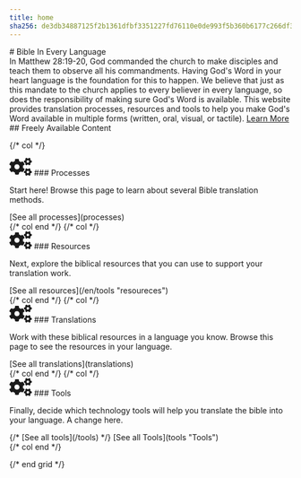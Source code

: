 ```yaml
---
title: home
sha256: de3db34887125f2b1361dfbf3351227fd76110e0de993f5b360b6177c266df36
---
```


<div
  class="min-h-screen grid place-content-center bg-#555 bg-blend-multiply bg-cover bg-fixed bg-center-bottom py-30"
  style={`background-image: url("/images/bgbk.jpeg")`}
>
  <div class="max-w-prose mx-auto text-white px-4">
    <div class="text-center font-700 mb-12">
    # Bible In Every Language
    </div>
    In Matthew 28:19-20, God commanded the church to make disciples and teach them
    to observe all his commandments. Having God's Word in your heart language is
    the foundation for this to happen. We believe that just as this mandate to the
    church applies to every believer in every language, so does the responsibility
    of making sure God's Word is available. This website provides translation processes,
    resources and tools to help you make God's Word available in multiple forms (written,
    oral, visual, or tactile).
    <a
      href="#freely-available-content"
      class="text-center text-white px-10 py-4 border  font-700  decoration-none border-white border-2 rounded block h-20 w-72 bg-transparent mx-auto mt-8"
    >
      Learn More
    </a>
  </div>
</div>

<div class="container mx-auto py-32 px-4">
<div class="text-center mb-8">
## Freely Available Content
</div>
<div class="grid grid-cols-[repeat(auto-fit,_minmax(200px,1fr))] gap-6 lg:gap-10">

{/* col */}

  <div class="flex flex-col justify-between">
  <div class="text-[#954547] flex gap-2 items-center">
<svg xmlns="http://www.w3.org/2000/svg" width="40" height="32" viewBox="0 0 640 512"><path fill="currentColor" d="m512.1 191l-8.2 14.3c-3 5.3-9.4 7.5-15.1 5.4c-11.8-4.4-22.6-10.7-32.1-18.6c-4.6-3.8-5.8-10.5-2.8-15.7l8.2-14.3c-6.9-8-12.3-17.3-15.9-27.4h-16.5c-6 0-11.2-4.3-12.2-10.3c-2-12-2.1-24.6 0-37.1c1-6 6.2-10.4 12.2-10.4h16.5c3.6-10.1 9-19.4 15.9-27.4l-8.2-14.3c-3-5.2-1.9-11.9 2.8-15.7c9.5-7.9 20.4-14.2 32.1-18.6c5.7-2.1 12.1.1 15.1 5.4l8.2 14.3c10.5-1.9 21.2-1.9 31.7 0L552 6.3c3-5.3 9.4-7.5 15.1-5.4c11.8 4.4 22.6 10.7 32.1 18.6c4.6 3.8 5.8 10.5 2.8 15.7l-8.2 14.3c6.9 8 12.3 17.3 15.9 27.4h16.5c6 0 11.2 4.3 12.2 10.3c2 12 2.1 24.6 0 37.1c-1 6-6.2 10.4-12.2 10.4h-16.5c-3.6 10.1-9 19.4-15.9 27.4l8.2 14.3c3 5.2 1.9 11.9-2.8 15.7c-9.5 7.9-20.4 14.2-32.1 18.6c-5.7 2.1-12.1-.1-15.1-5.4l-8.2-14.3c-10.4 1.9-21.2 1.9-31.7 0zm-10.5-58.8c38.5 29.6 82.4-14.3 52.8-52.8c-38.5-29.7-82.4 14.3-52.8 52.8zM386.3 286.1l33.7 16.8c10.1 5.8 14.5 18.1 10.5 29.1c-8.9 24.2-26.4 46.4-42.6 65.8c-7.4 8.9-20.2 11.1-30.3 5.3l-29.1-16.8c-16 13.7-34.6 24.6-54.9 31.7v33.6c0 11.6-8.3 21.6-19.7 23.6c-24.6 4.2-50.4 4.4-75.9 0c-11.5-2-20-11.9-20-23.6V418c-20.3-7.2-38.9-18-54.9-31.7L74 403c-10 5.8-22.9 3.6-30.3-5.3c-16.2-19.4-33.3-41.6-42.2-65.7c-4-10.9.4-23.2 10.5-29.1l33.3-16.8c-3.9-20.9-3.9-42.4 0-63.4L12 205.8c-10.1-5.8-14.6-18.1-10.5-29c8.9-24.2 26-46.4 42.2-65.8c7.4-8.9 20.2-11.1 30.3-5.3l29.1 16.8c16-13.7 34.6-24.6 54.9-31.7V57.1c0-11.5 8.2-21.5 19.6-23.5c24.6-4.2 50.5-4.4 76-.1c11.5 2 20 11.9 20 23.6v33.6c20.3 7.2 38.9 18 54.9 31.7l29.1-16.8c10-5.8 22.9-3.6 30.3 5.3c16.2 19.4 33.2 41.6 42.1 65.8c4 10.9.1 23.2-10 29.1l-33.7 16.8c3.9 21 3.9 42.5 0 63.5zm-117.6 21.1c59.2-77-28.7-164.9-105.7-105.7c-59.2 77 28.7 164.9 105.7 105.7zm243.4 182.7l-8.2 14.3c-3 5.3-9.4 7.5-15.1 5.4c-11.8-4.4-22.6-10.7-32.1-18.6c-4.6-3.8-5.8-10.5-2.8-15.7l8.2-14.3c-6.9-8-12.3-17.3-15.9-27.4h-16.5c-6 0-11.2-4.3-12.2-10.3c-2-12-2.1-24.6 0-37.1c1-6 6.2-10.4 12.2-10.4h16.5c3.6-10.1 9-19.4 15.9-27.4l-8.2-14.3c-3-5.2-1.9-11.9 2.8-15.7c9.5-7.9 20.4-14.2 32.1-18.6c5.7-2.1 12.1.1 15.1 5.4l8.2 14.3c10.5-1.9 21.2-1.9 31.7 0l8.2-14.3c3-5.3 9.4-7.5 15.1-5.4c11.8 4.4 22.6 10.7 32.1 18.6c4.6 3.8 5.8 10.5 2.8 15.7l-8.2 14.3c6.9 8 12.3 17.3 15.9 27.4h16.5c6 0 11.2 4.3 12.2 10.3c2 12 2.1 24.6 0 37.1c-1 6-6.2 10.4-12.2 10.4h-16.5c-3.6 10.1-9 19.4-15.9 27.4l8.2 14.3c3 5.2 1.9 11.9-2.8 15.7c-9.5 7.9-20.4 14.2-32.1 18.6c-5.7 2.1-12.1-.1-15.1-5.4l-8.2-14.3c-10.4 1.9-21.2 1.9-31.7 0zM501.6 431c38.5 29.6 82.4-14.3 52.8-52.8c-38.5-29.6-82.4 14.3-52.8 52.8z"/></svg>
  ### Processes
  </div>
<p class="my-4"> Start here! Browse this page to learn about several Bible translation methods. </p>
  <span class="block">
[See all processes](processes)
  </span>
  </div>
{/* col end */}
{/* col */}
  <div class="flex flex-col justify-between">
  <div class="text-[#d89234] flex gap-2 items-center">
<svg xmlns="http://www.w3.org/2000/svg" width="40" height="32" viewBox="0 0 640 512"><path fill="currentColor" d="m512.1 191l-8.2 14.3c-3 5.3-9.4 7.5-15.1 5.4c-11.8-4.4-22.6-10.7-32.1-18.6c-4.6-3.8-5.8-10.5-2.8-15.7l8.2-14.3c-6.9-8-12.3-17.3-15.9-27.4h-16.5c-6 0-11.2-4.3-12.2-10.3c-2-12-2.1-24.6 0-37.1c1-6 6.2-10.4 12.2-10.4h16.5c3.6-10.1 9-19.4 15.9-27.4l-8.2-14.3c-3-5.2-1.9-11.9 2.8-15.7c9.5-7.9 20.4-14.2 32.1-18.6c5.7-2.1 12.1.1 15.1 5.4l8.2 14.3c10.5-1.9 21.2-1.9 31.7 0L552 6.3c3-5.3 9.4-7.5 15.1-5.4c11.8 4.4 22.6 10.7 32.1 18.6c4.6 3.8 5.8 10.5 2.8 15.7l-8.2 14.3c6.9 8 12.3 17.3 15.9 27.4h16.5c6 0 11.2 4.3 12.2 10.3c2 12 2.1 24.6 0 37.1c-1 6-6.2 10.4-12.2 10.4h-16.5c-3.6 10.1-9 19.4-15.9 27.4l8.2 14.3c3 5.2 1.9 11.9-2.8 15.7c-9.5 7.9-20.4 14.2-32.1 18.6c-5.7 2.1-12.1-.1-15.1-5.4l-8.2-14.3c-10.4 1.9-21.2 1.9-31.7 0zm-10.5-58.8c38.5 29.6 82.4-14.3 52.8-52.8c-38.5-29.7-82.4 14.3-52.8 52.8zM386.3 286.1l33.7 16.8c10.1 5.8 14.5 18.1 10.5 29.1c-8.9 24.2-26.4 46.4-42.6 65.8c-7.4 8.9-20.2 11.1-30.3 5.3l-29.1-16.8c-16 13.7-34.6 24.6-54.9 31.7v33.6c0 11.6-8.3 21.6-19.7 23.6c-24.6 4.2-50.4 4.4-75.9 0c-11.5-2-20-11.9-20-23.6V418c-20.3-7.2-38.9-18-54.9-31.7L74 403c-10 5.8-22.9 3.6-30.3-5.3c-16.2-19.4-33.3-41.6-42.2-65.7c-4-10.9.4-23.2 10.5-29.1l33.3-16.8c-3.9-20.9-3.9-42.4 0-63.4L12 205.8c-10.1-5.8-14.6-18.1-10.5-29c8.9-24.2 26-46.4 42.2-65.8c7.4-8.9 20.2-11.1 30.3-5.3l29.1 16.8c16-13.7 34.6-24.6 54.9-31.7V57.1c0-11.5 8.2-21.5 19.6-23.5c24.6-4.2 50.5-4.4 76-.1c11.5 2 20 11.9 20 23.6v33.6c20.3 7.2 38.9 18 54.9 31.7l29.1-16.8c10-5.8 22.9-3.6 30.3 5.3c16.2 19.4 33.2 41.6 42.1 65.8c4 10.9.1 23.2-10 29.1l-33.7 16.8c3.9 21 3.9 42.5 0 63.5zm-117.6 21.1c59.2-77-28.7-164.9-105.7-105.7c-59.2 77 28.7 164.9 105.7 105.7zm243.4 182.7l-8.2 14.3c-3 5.3-9.4 7.5-15.1 5.4c-11.8-4.4-22.6-10.7-32.1-18.6c-4.6-3.8-5.8-10.5-2.8-15.7l8.2-14.3c-6.9-8-12.3-17.3-15.9-27.4h-16.5c-6 0-11.2-4.3-12.2-10.3c-2-12-2.1-24.6 0-37.1c1-6 6.2-10.4 12.2-10.4h16.5c3.6-10.1 9-19.4 15.9-27.4l-8.2-14.3c-3-5.2-1.9-11.9 2.8-15.7c9.5-7.9 20.4-14.2 32.1-18.6c5.7-2.1 12.1.1 15.1 5.4l8.2 14.3c10.5-1.9 21.2-1.9 31.7 0l8.2-14.3c3-5.3 9.4-7.5 15.1-5.4c11.8 4.4 22.6 10.7 32.1 18.6c4.6 3.8 5.8 10.5 2.8 15.7l-8.2 14.3c6.9 8 12.3 17.3 15.9 27.4h16.5c6 0 11.2 4.3 12.2 10.3c2 12 2.1 24.6 0 37.1c-1 6-6.2 10.4-12.2 10.4h-16.5c-3.6 10.1-9 19.4-15.9 27.4l8.2 14.3c3 5.2 1.9 11.9-2.8 15.7c-9.5 7.9-20.4 14.2-32.1 18.6c-5.7 2.1-12.1-.1-15.1-5.4l-8.2-14.3c-10.4 1.9-21.2 1.9-31.7 0zM501.6 431c38.5 29.6 82.4-14.3 52.8-52.8c-38.5-29.6-82.4 14.3-52.8 52.8z"/></svg>
  ### Resources
  </div>
<p class="my-4">Next, explore the biblical resources that you can use to support your translation work.</p>
  <span class="block">
[See all resources](/en/tools "resoureces")
  </span>
  </div>
{/* col end */}
{/* col */}
  <div class="flex flex-col justify-between">
  <div class="text-[#8dc42e] flex gap-2 items-center">
<svg xmlns="http://www.w3.org/2000/svg" width="40" height="32" viewBox="0 0 640 512"><path fill="currentColor" d="m512.1 191l-8.2 14.3c-3 5.3-9.4 7.5-15.1 5.4c-11.8-4.4-22.6-10.7-32.1-18.6c-4.6-3.8-5.8-10.5-2.8-15.7l8.2-14.3c-6.9-8-12.3-17.3-15.9-27.4h-16.5c-6 0-11.2-4.3-12.2-10.3c-2-12-2.1-24.6 0-37.1c1-6 6.2-10.4 12.2-10.4h16.5c3.6-10.1 9-19.4 15.9-27.4l-8.2-14.3c-3-5.2-1.9-11.9 2.8-15.7c9.5-7.9 20.4-14.2 32.1-18.6c5.7-2.1 12.1.1 15.1 5.4l8.2 14.3c10.5-1.9 21.2-1.9 31.7 0L552 6.3c3-5.3 9.4-7.5 15.1-5.4c11.8 4.4 22.6 10.7 32.1 18.6c4.6 3.8 5.8 10.5 2.8 15.7l-8.2 14.3c6.9 8 12.3 17.3 15.9 27.4h16.5c6 0 11.2 4.3 12.2 10.3c2 12 2.1 24.6 0 37.1c-1 6-6.2 10.4-12.2 10.4h-16.5c-3.6 10.1-9 19.4-15.9 27.4l8.2 14.3c3 5.2 1.9 11.9-2.8 15.7c-9.5 7.9-20.4 14.2-32.1 18.6c-5.7 2.1-12.1-.1-15.1-5.4l-8.2-14.3c-10.4 1.9-21.2 1.9-31.7 0zm-10.5-58.8c38.5 29.6 82.4-14.3 52.8-52.8c-38.5-29.7-82.4 14.3-52.8 52.8zM386.3 286.1l33.7 16.8c10.1 5.8 14.5 18.1 10.5 29.1c-8.9 24.2-26.4 46.4-42.6 65.8c-7.4 8.9-20.2 11.1-30.3 5.3l-29.1-16.8c-16 13.7-34.6 24.6-54.9 31.7v33.6c0 11.6-8.3 21.6-19.7 23.6c-24.6 4.2-50.4 4.4-75.9 0c-11.5-2-20-11.9-20-23.6V418c-20.3-7.2-38.9-18-54.9-31.7L74 403c-10 5.8-22.9 3.6-30.3-5.3c-16.2-19.4-33.3-41.6-42.2-65.7c-4-10.9.4-23.2 10.5-29.1l33.3-16.8c-3.9-20.9-3.9-42.4 0-63.4L12 205.8c-10.1-5.8-14.6-18.1-10.5-29c8.9-24.2 26-46.4 42.2-65.8c7.4-8.9 20.2-11.1 30.3-5.3l29.1 16.8c16-13.7 34.6-24.6 54.9-31.7V57.1c0-11.5 8.2-21.5 19.6-23.5c24.6-4.2 50.5-4.4 76-.1c11.5 2 20 11.9 20 23.6v33.6c20.3 7.2 38.9 18 54.9 31.7l29.1-16.8c10-5.8 22.9-3.6 30.3 5.3c16.2 19.4 33.2 41.6 42.1 65.8c4 10.9.1 23.2-10 29.1l-33.7 16.8c3.9 21 3.9 42.5 0 63.5zm-117.6 21.1c59.2-77-28.7-164.9-105.7-105.7c-59.2 77 28.7 164.9 105.7 105.7zm243.4 182.7l-8.2 14.3c-3 5.3-9.4 7.5-15.1 5.4c-11.8-4.4-22.6-10.7-32.1-18.6c-4.6-3.8-5.8-10.5-2.8-15.7l8.2-14.3c-6.9-8-12.3-17.3-15.9-27.4h-16.5c-6 0-11.2-4.3-12.2-10.3c-2-12-2.1-24.6 0-37.1c1-6 6.2-10.4 12.2-10.4h16.5c3.6-10.1 9-19.4 15.9-27.4l-8.2-14.3c-3-5.2-1.9-11.9 2.8-15.7c9.5-7.9 20.4-14.2 32.1-18.6c5.7-2.1 12.1.1 15.1 5.4l8.2 14.3c10.5-1.9 21.2-1.9 31.7 0l8.2-14.3c3-5.3 9.4-7.5 15.1-5.4c11.8 4.4 22.6 10.7 32.1 18.6c4.6 3.8 5.8 10.5 2.8 15.7l-8.2 14.3c6.9 8 12.3 17.3 15.9 27.4h16.5c6 0 11.2 4.3 12.2 10.3c2 12 2.1 24.6 0 37.1c-1 6-6.2 10.4-12.2 10.4h-16.5c-3.6 10.1-9 19.4-15.9 27.4l8.2 14.3c3 5.2 1.9 11.9-2.8 15.7c-9.5 7.9-20.4 14.2-32.1 18.6c-5.7 2.1-12.1-.1-15.1-5.4l-8.2-14.3c-10.4 1.9-21.2 1.9-31.7 0zM501.6 431c38.5 29.6 82.4-14.3 52.8-52.8c-38.5-29.6-82.4 14.3-52.8 52.8z"/></svg>
  ### Translations
  </div>
  <p class="my-4">Work with these biblical resources in a language you know. Browse this page to see the resources in your language.</p>
  <span class="block">
[See all translations](translations)
  </span>
  </div>
{/* col end */}
{/* col */}
  <div class="flex flex-col justify-between">
  <div class="text-[#706356] flex gap-2 items-center">
<svg xmlns="http://www.w3.org/2000/svg" width="40" height="32" viewBox="0 0 640 512"><path fill="currentColor" d="m512.1 191l-8.2 14.3c-3 5.3-9.4 7.5-15.1 5.4c-11.8-4.4-22.6-10.7-32.1-18.6c-4.6-3.8-5.8-10.5-2.8-15.7l8.2-14.3c-6.9-8-12.3-17.3-15.9-27.4h-16.5c-6 0-11.2-4.3-12.2-10.3c-2-12-2.1-24.6 0-37.1c1-6 6.2-10.4 12.2-10.4h16.5c3.6-10.1 9-19.4 15.9-27.4l-8.2-14.3c-3-5.2-1.9-11.9 2.8-15.7c9.5-7.9 20.4-14.2 32.1-18.6c5.7-2.1 12.1.1 15.1 5.4l8.2 14.3c10.5-1.9 21.2-1.9 31.7 0L552 6.3c3-5.3 9.4-7.5 15.1-5.4c11.8 4.4 22.6 10.7 32.1 18.6c4.6 3.8 5.8 10.5 2.8 15.7l-8.2 14.3c6.9 8 12.3 17.3 15.9 27.4h16.5c6 0 11.2 4.3 12.2 10.3c2 12 2.1 24.6 0 37.1c-1 6-6.2 10.4-12.2 10.4h-16.5c-3.6 10.1-9 19.4-15.9 27.4l8.2 14.3c3 5.2 1.9 11.9-2.8 15.7c-9.5 7.9-20.4 14.2-32.1 18.6c-5.7 2.1-12.1-.1-15.1-5.4l-8.2-14.3c-10.4 1.9-21.2 1.9-31.7 0zm-10.5-58.8c38.5 29.6 82.4-14.3 52.8-52.8c-38.5-29.7-82.4 14.3-52.8 52.8zM386.3 286.1l33.7 16.8c10.1 5.8 14.5 18.1 10.5 29.1c-8.9 24.2-26.4 46.4-42.6 65.8c-7.4 8.9-20.2 11.1-30.3 5.3l-29.1-16.8c-16 13.7-34.6 24.6-54.9 31.7v33.6c0 11.6-8.3 21.6-19.7 23.6c-24.6 4.2-50.4 4.4-75.9 0c-11.5-2-20-11.9-20-23.6V418c-20.3-7.2-38.9-18-54.9-31.7L74 403c-10 5.8-22.9 3.6-30.3-5.3c-16.2-19.4-33.3-41.6-42.2-65.7c-4-10.9.4-23.2 10.5-29.1l33.3-16.8c-3.9-20.9-3.9-42.4 0-63.4L12 205.8c-10.1-5.8-14.6-18.1-10.5-29c8.9-24.2 26-46.4 42.2-65.8c7.4-8.9 20.2-11.1 30.3-5.3l29.1 16.8c16-13.7 34.6-24.6 54.9-31.7V57.1c0-11.5 8.2-21.5 19.6-23.5c24.6-4.2 50.5-4.4 76-.1c11.5 2 20 11.9 20 23.6v33.6c20.3 7.2 38.9 18 54.9 31.7l29.1-16.8c10-5.8 22.9-3.6 30.3 5.3c16.2 19.4 33.2 41.6 42.1 65.8c4 10.9.1 23.2-10 29.1l-33.7 16.8c3.9 21 3.9 42.5 0 63.5zm-117.6 21.1c59.2-77-28.7-164.9-105.7-105.7c-59.2 77 28.7 164.9 105.7 105.7zm243.4 182.7l-8.2 14.3c-3 5.3-9.4 7.5-15.1 5.4c-11.8-4.4-22.6-10.7-32.1-18.6c-4.6-3.8-5.8-10.5-2.8-15.7l8.2-14.3c-6.9-8-12.3-17.3-15.9-27.4h-16.5c-6 0-11.2-4.3-12.2-10.3c-2-12-2.1-24.6 0-37.1c1-6 6.2-10.4 12.2-10.4h16.5c3.6-10.1 9-19.4 15.9-27.4l-8.2-14.3c-3-5.2-1.9-11.9 2.8-15.7c9.5-7.9 20.4-14.2 32.1-18.6c5.7-2.1 12.1.1 15.1 5.4l8.2 14.3c10.5-1.9 21.2-1.9 31.7 0l8.2-14.3c3-5.3 9.4-7.5 15.1-5.4c11.8 4.4 22.6 10.7 32.1 18.6c4.6 3.8 5.8 10.5 2.8 15.7l-8.2 14.3c6.9 8 12.3 17.3 15.9 27.4h16.5c6 0 11.2 4.3 12.2 10.3c2 12 2.1 24.6 0 37.1c-1 6-6.2 10.4-12.2 10.4h-16.5c-3.6 10.1-9 19.4-15.9 27.4l8.2 14.3c3 5.2 1.9 11.9-2.8 15.7c-9.5 7.9-20.4 14.2-32.1 18.6c-5.7 2.1-12.1-.1-15.1-5.4l-8.2-14.3c-10.4 1.9-21.2 1.9-31.7 0zM501.6 431c38.5 29.6 82.4-14.3 52.8-52.8c-38.5-29.6-82.4 14.3-52.8 52.8z"/></svg>
  ### Tools
  </div>
  <p class="my-4">Finally, decide which technology tools will help you translate the bible into your language. A change here.</p>
  <span class="block">
{/* [See all tools](/tools) */}
      [See all Tools](tools "Tools")

  </span>
  </div>
{/* col end */}

{/* end grid */}

   </div>

  </div>
